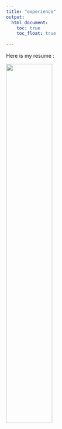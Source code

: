 ```yaml
---
title: "experience"
output: 
  html_document:
    toc: true
    toc_float: true
    
---
```


Here is my resume :

<img src="resume.jpg" style="width:50%">